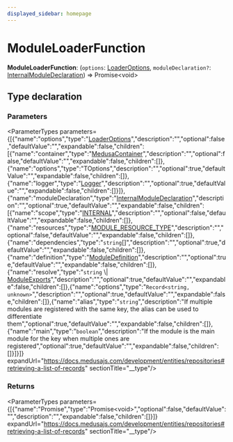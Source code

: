 ```yaml
---
displayed_sidebar: homepage
---
```



# ModuleLoaderFunction

 **ModuleLoaderFunction**: (`options`: [LoaderOptions](medusa.LoaderOptions.mdx), `moduleDeclaration?`: [InternalModuleDeclaration](medusa.InternalModuleDeclaration.mdx)) => Promise&#60;void&#62;

## Type declaration

### Parameters

<ParameterTypes parameters={[{"name":"options","type":"[LoaderOptions](medusa.LoaderOptions.mdx)","description":"","optional":false,"defaultValue":"","expandable":false,"children":[{"name":"container","type":"[MedusaContainer](medusa.MedusaContainer-2.mdx)","description":"","optional":false,"defaultValue":"","expandable":false,"children":[]},{"name":"options","type":"TOptions","description":"","optional":true,"defaultValue":"","expandable":false,"children":[]},{"name":"logger","type":"[Logger](../interfaces/medusa.Logger-1.mdx)","description":"","optional":true,"defaultValue":"","expandable":false,"children":[]}]},{"name":"moduleDeclaration","type":"[InternalModuleDeclaration](medusa.InternalModuleDeclaration.mdx)","description":"","optional":true,"defaultValue":"","expandable":false,"children":[{"name":"scope","type":"[INTERNAL](../../modules/medusa.mdx#internal)","description":"","optional":false,"defaultValue":"","expandable":false,"children":[]},{"name":"resources","type":"[MODULE_RESOURCE_TYPE](../enums/medusa.MODULE_RESOURCE_TYPE.mdx)","description":"","optional":false,"defaultValue":"","expandable":false,"children":[]},{"name":"dependencies","type":"`string`[]","description":"","optional":true,"defaultValue":"","expandable":false,"children":[]},{"name":"definition","type":"[ModuleDefinition](medusa.ModuleDefinition.mdx)","description":"","optional":true,"defaultValue":"","expandable":false,"children":[]},{"name":"resolve","type":"`string` \\| [ModuleExports](medusa.ModuleExports.mdx)","description":"","optional":true,"defaultValue":"","expandable":false,"children":[]},{"name":"options","type":"`Record<string, unknown>`","description":"","optional":true,"defaultValue":"","expandable":false,"children":[]},{"name":"alias","type":"`string`","description":"If multiple modules are registered with the same key, the alias can be used to differentiate them","optional":true,"defaultValue":"","expandable":false,"children":[]},{"name":"main","type":"`boolean`","description":"If the module is the main module for the key when multiple ones are registered","optional":true,"defaultValue":"","expandable":false,"children":[]}]}]} expandUrl="https://docs.medusajs.com/development/entities/repositories#retrieving-a-list-of-records" sectionTitle="__type"/>

### Returns

<ParameterTypes parameters={[{"name":"Promise","type":"Promise&#60;void&#62;","optional":false,"defaultValue":"","description":"","expandable":false,"children":[]}]} expandUrl="https://docs.medusajs.com/development/entities/repositories#retrieving-a-list-of-records" sectionTitle="__type"/>
